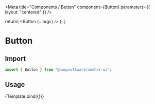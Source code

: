 

<Meta
  title="Components / Button"
  component={Button}
  parameters={{ layout: "centered" }}
/>

  return(
    <Button {...args} />
  );
}

# Button

## Import

```javascript
import { Button } from "@buoysoftware/anchor-ui";
```

## Usage

<Canvas>
  <Story
    name="Basic"
    args={{ disabled: false, size: "l", children: "Button", colorScheme: "basic" }}
  >
    {Template.bind({})}
  </Story>
</Canvas>
